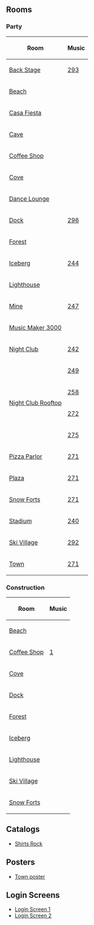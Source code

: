 

==Rooms==
===Party===
{|class="wikitable" style="margin: 1em auto;"
!Room!!Music
|-
|[[Media:RoomsParty3-MusicJam2010.swf|Back Stage]]||[[Media:Music293.swf|293]]
|-
|[[Media:RoomsBeach-MusicJam2010.swf|Beach]]||{{n/a}}
|-
|[[Media:RoomsParty4-MusicJam2010.swf|Casa Fiesta]]||{{n/a}}
|-
|[[Media:RoomsCave-MusicJam2010.swf|Cave]]||{{n/a}}
|-
|[[Media:RoomsCoffee-MusicJam2010.swf|Coffee Shop]]||{{n/a}}
|-
|[[Media:RoomsCove-MusicJam2010.swf|Cove]]||{{n/a}}
|-
|[[Media:RoomsLounge-MusicJam2010.swf|Dance Lounge]]||{{n/a|?}}
|-
|[[Media:RoomsDock-MusicJam2010.swf|Dock]]||[[Media:Music296.swf|296]]
|-
|[[Media:RoomsForest-MusicJam2010.swf|Forest]]||{{n/a}}
|-
|[[Media:RoomsBerg-MusicJam2010.swf|Iceberg]]||[[Media:Music244.swf|244]]
|-
|[[Media:RoomsLight-MusicJam2010.swf|Lighthouse]]||{{n/a}}
|-
|[[Media:RoomsMine-MusicJam2010.swf|Mine]]||[[Media:Music247.swf|247]]
|-
|[[Media:RoomsParty-MusicJam2010.swf|Music Maker 3000]]||{{n/a}}
|-
|[[Media:RoomsDance-MusicJam2010.swf|Night Club]]||[[Media:Music242.swf|242]]
|-
|rowspan="4"|[[Media:RoomsParty2-MusicJam2010.swf|Night Club Rooftop]]||[[Media:Music249.swf|249]]
|-
|[[Media:Music258.swf|258]]
|-
|[[Media:Music272.swf|272]]
|-
|[[Media:Music275.swf|275]]
|-
|[[Media:RoomsPizza-MusicJam2010.swf|Pizza Parlor]]||[[Media:Music271.swf|271]]
|-
|[[Media:RoomsPlaza-MusicJam2010.swf|Plaza]]||[[Media:Music271.swf|271]]
|-
|[[Media:RoomsForts-MusicJam2010.swf|Snow Forts]]||[[Media:Music271.swf|271]]
|-
|[[Media:RoomsRink-MusicJam2010.swf|Stadium]]||[[Media:Music240.swf|240]]
|-
|[[Media:RoomsVillage-MusicJam2010.swf|Ski Village]]||[[Media:Music292.swf|292]]
|-
|[[Media:RoomsTown-MusicJam2010.swf|Town]]||[[Media:Music271.swf|271]]
|}

===Construction===
{|class="wikitable" style="margin: 1em auto;"
!Room!!Music
|-
|[[Media:RoomsBeach-MusicJam2010Pre.swf|Beach]]||{{n/a}}
|-
|[[Media:RoomsCoffee-MusicJam2010Pre.swf|Coffee Shop]]||[[Media:Music1.swf|1]]
|-
|[[Media:RoomsCove-MusicJam2010Pre.swf|Cove]]||{{n/a}}
|-
|[[Media:RoomsDock-MusicJam2010Pre.swf|Dock]]||{{n/a}}
|-
|[[Media:RoomsForest-MusicJam2010Pre.swf|Forest]]||{{n/a}}
|-
|[[Media:RoomsBerg-MusicJam2010Pre.swf|Iceberg]]||{{n/a}}
|-
|[[Media:RoomsLight-MusicJam2010Pre.swf|Lighthouse]]||{{n/a}}
|-
|[[Media:RoomsVillage-MusicJam2010Pre.swf|Ski Village]]||{{n/a}}
|-
|[[Media:RoomsForts-MusicJam2010Pre.swf|Snow Forts]]||{{n/a}}
|}

==Catalogs==
*[[Media:MusicJam2010Merch.swf|Shirts Rock]]

==Posters==
*[[Media:MusicJam2010TownPoster.swf|Town poster]]

==Login Screens==
*[[Media:LoginMusicJam2010(1).swf|Login Screen 1]]
*[[Media:LoginMusicJam2010(2).swf|Login Screen 2]]

{{Parties}}
